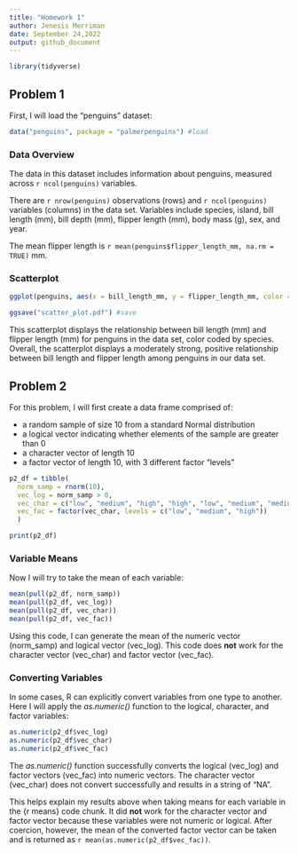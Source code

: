 ```yaml
---
title: "Homework 1"
author: Jenesis Merriman
date: September 24,2022
output: github_document
---
```


```r
library(tidyverse)
```

## Problem 1

First, I will load the "penguins" dataset:

```r
data("penguins", package = "palmerpenguins") #load
```
### Data Overview
The data in this dataset includes information about penguins, measured across `r ncol(penguins)` variables. 

There are `r nrow(penguins)` observations (rows) and `r ncol(penguins)` variables (columns) in the data set. Variables include species, island, bill length (mm), bill depth (mm), flipper length (mm), body mass (g), sex, and year.

The mean flipper length is `r mean(penguins$flipper_length_mm, na.rm = TRUE)` mm.

### Scatterplot
```r
ggplot(penguins, aes(x = bill_length_mm, y = flipper_length_mm, color = species)) + geom_point() #plot

ggsave("scatter_plot.pdf") #save
```
This scatterplot displays the relationship between bill length (mm) and flipper length (mm) for penguins in the data set, color coded by species. Overall, the scatterplot displays a moderately strong, positive relationship between bill length and flipper length among penguins in our data set.

## Problem 2

For this problem, I will first create a data frame comprised of:

* a random sample of size 10 from a standard Normal distribution
* a logical vector indicating whether elements of the sample are greater than 0
* a character vector of length 10
* a factor vector of length 10, with 3 different factor “levels”

```r
p2_df = tibble(
  norm_samp = rnorm(10),
  vec_log = norm_samp > 0,
  vec_char = c("low", "medium", "high", "high", "low", "medium", "medium", "low", "high", "medium"),
  vec_fac = factor(vec_char, levels = c("low", "medium", "high"))
  )

print(p2_df)
```

### Variable Means
Now I will try to take the mean of each variable:

```r
mean(pull(p2_df, norm_samp))
mean(pull(p2_df, vec_log))
mean(pull(p2_df, vec_char))
mean(pull(p2_df, vec_fac))
```

Using this code, I can generate the mean of the numeric vector (norm_samp) and logical vector (vec_log). This code does **not** work for the character vector (vec_char) and factor vector (vec_fac).

### Converting Variables

In some cases, R can explicitly convert variables from one type to another. Here I will apply the *as.numeric()* function to the logical, character, and factor variables:

```r
as.numeric(p2_df$vec_log)
as.numeric(p2_df$vec_char)
as.numeric(p2_df$vec_fac)
```

The *as.numeric()* function successfully converts the logical (vec_log) and factor vectors (vec_fac) into numeric vectors. The character vector (vec_char) does not convert successfully and results in a string of "NA".

This helps explain my results above when taking means for each variable in the {r means} code chunk. It did **not** work for the character vector and factor vector because these variables were not numeric or logical. After coercion, however, the mean of the converted factor vector can be taken and is returned as `r mean(as.numeric(p2_df$vec_fac))`.


